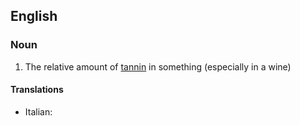 ==English==

===Noun===
{{en-noun|tannicities}}

# The relative amount of [[tannin]] in something (especially in a wine)

====Translations====
{{trans-top|tannin levels}}
* Italian: {{t-|it|tannicità|f}}
{{trans-mid}}

{{trans-bottom}}